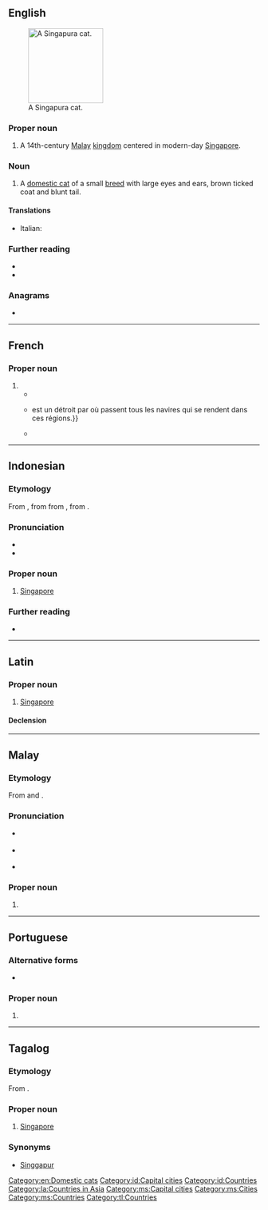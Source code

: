 {{also|Singapūra}}
==English==
[[File:Raffles singapura cat.jpg|thumb|right|150px|A Singapura cat.]]

===Proper noun===
{{en-proper noun}}

# A 14th-century [[Malay]] [[kingdom]] centered in modern-day [[Singapore]].

===Noun===
{{en-noun}}

# A [[domestic cat]] of a small [[breed]] with large eyes and ears, brown ticked coat and blunt tail.

====Translations====
{{checktrans-top}}
* Italian: {{t-check|it|gatto Singapura}}
{{trans-mid}}
{{trans-bottom}}

===Further reading===
* {{pedia|Singapura (cat)}}
* {{comcatlite|Singapura}}

===Anagrams===
* {{anagrams|en|a=aaginprsu|Praguians}}

[[Category:en:Domestic cats]]

----

==French==

===Proper noun===
{{head|fr|proper noun}}

# {{rfdef|fr}}
#* {{quote-book|fr|year=1785|author=Jean Baptiste Antoine Malisset d'Hertereau|publisher=Lami|title=La Parfaite Intelligence du Commmerce{{nb...}}|volume=1|page=168|pageurl=https://books.google.com.sg/books?id=lHI-AAAAcAAJ&pg=PA168|passage={{nb...}}; elle est séparée de la Presqu'Isle Orientale de l'Inde par les détroits de Malaca & de '''Singapura'''.}}
#* {{quote-book|fr|title=Journal Asiatique|publisher=Société Asiatique|year=1918|page=1114|url=https://books.google.com.sg/books?id=tFLdko9a6xUC|passage='''Singapura'''{{...}}est un détroit par où passent tous les navires qui se rendent dans ces régions.}}
#* {{quote-book|fr|title=Études sur l'histoire du sultanat de Patani|seriesvolume=14|series=Etudes Thématiques: École Française d'Extrême-Orient|author=Daniel Perret|editors=Daniel Perret; ʻAmmarā Sīsuchāt; Sombūn Thanasuk|publisher=École française d'Extrême-Orient|year=2004|ISBN=9782855396507|url=https://books.google.com.sg/books?id=bKcMAQAAMAAJ|page=22|passage=Apprenant cet assassinat, le roi de Siam place le mandarin en question à la tête de l’expédition qui va attaquer '''Singapura''', mais l’ancien roi de Palembang parvient à s’enfuir.}}

----

==Indonesian==
{{wikipedia|lang=id}}

===Etymology===
From {{inh|id|ms|Singapura}}, from  from {{der|id|sa|सिंहपुर|tr=siṃhá-pura}}, from {{compound|sa|सिंह|t1=lion|पुर|t2=city|nocat=y}}.

===Pronunciation===
* {{IPA|id|/siŋapura/|}}
* {{hyphenation|id|Si|nga|pu|ra}}

===Proper noun===
{{head|id|proper noun}}
# [[Singapore]]

===Further reading===
* {{R:KBBI Daring}}
[[Category:id:Capital cities]]
[[Category:id:Countries]]
----

==Latin==
{{wikipedia|lang=la}}

===Proper noun===
{{la-proper noun|Singapura<1>}}

# {{lb|la|New Latin}} [[Singapore]]

====Declension====
{{la-ndecl|Singapura<1>}}

[[Category:la:Countries in Asia]]

----

==Malay==
{{wikipedia|lang=ms}}

===Etymology===
From {{etyl|sa|ms}} {{m|sa|सिंह|tr=siṃhá||lion}} and {{m|sa|पुर||city}}.

===Pronunciation===
* {{a|Johor-Selangor}} {{IPA|ms|/siŋəpurə/}}
* {{a|Riau-Lingga}} {{IPA|ms|/siŋapura/}}
* {{rhymes|ms|urə|rə|ə}}

===Proper noun===
{{head|ms|proper noun|head=[[singa|Singa]][[pura]]}}

# {{l|en|Singapore}}

[[Category:ms:Capital cities]]
[[Category:ms:Cities]]
[[Category:ms:Countries]]

----

==Portuguese==

===Alternative forms===
* {{alter|pt|Cingapura||Brazil}}

===Proper noun===
{{pt-proper noun|f}} {{tcx|pt|European orthography}}

# {{place|pt|country|in southeast|continent/Asia|t1=Singapore}}

----

==Tagalog==
{{wikipedia|lang=tl}}
===Etymology===
From {{der|tl|ms|Singapura||Singapore}}.

===Proper noun===
{{head|tl|proper noun}}

# [[Singapore]]

===Synonyms===
* [[Singgapur]]

[[Category:tl:Countries]]